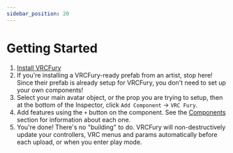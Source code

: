 ---
sidebar_position: 20
---

# Getting Started

1. [Install VRCFury](/download)
1. If you're installing a VRCFury-ready prefab from an artist, stop here! Since their prefab is already setup for VRCFury, you don't need to set up your own components!
1. Select your main avatar object, or the prop you are trying to setup, then at the bottom of the Inspector, click `Add Component` -> `VRC Fury`.
1. Add features using the `+` button on the component. See the [Components](/components) section for information about each one.
1. You're done! There's no "building" to do. VRCFury will non-destructively update your controllers, VRC menus and params automatically before each upload, or when you enter play mode.
